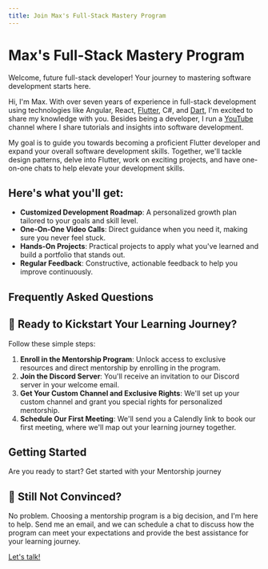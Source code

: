 ```yaml
---
title: Join Max's Full-Stack Mastery Program
---
```



<Breadcrumb />

# Max's Full-Stack Mastery Program

Welcome, future full-stack developer! Your journey to mastering software development starts here.

Hi, I'm Max. With over seven years of experience in full-stack development using technologies like Angular, React, [Flutter](flutter.dev), C#, and [Dart](https://dart.dev), I'm excited to share my knowledge with you. Besides being a developer, I run a [YouTube](youtube.com/@flutterexplained) channel where I share tutorials and insights into software development.

My goal is to guide you towards becoming a proficient Flutter developer and expand your overall software development skills. Together, we'll tackle design patterns, delve into Flutter, work on exciting projects, and have one-on-one chats to help elevate your development skills.

## Here's what you'll get:

- **Customized Development Roadmap**: A personalized growth plan tailored to your goals and skill level.
- **One-On-One Video Calls**: Direct guidance when you need it, making sure you never feel stuck.
- **Hands-On Projects**: Practical projects to apply what you've learned and build a portfolio that stands out.
- **Regular Feedback**: Constructive, actionable feedback to help you improve continuously.

## Frequently Asked Questions


<FAQs />


## 🚀 Ready to Kickstart Your Learning Journey?

Follow these simple steps:

1. **Enroll in the Mentorship Program**: Unlock access to exclusive resources and direct mentorship by enrolling in the program.
2. **Join the Discord Server**: You'll receive an invitation to our Discord server in your welcome email.
3. **Get Your Custom Channel and Exclusive Rights**: We'll set up your custom channel and grant you special rights for personalized mentorship.
4. **Schedule Our First Meeting**: We'll send you a Calendly link to book our first meeting, where we'll map out your learning journey together.

## Getting Started
Are you ready to start? <Link href="https://flutterexplained.gumroad.com/l/ydgtfV">Get started with your Mentorship journey</Link>

## 🤔 Still Not Convinced?
No problem. Choosing a mentorship program is a big decision, and I'm here to help. Send me an email, and we can schedule a chat to discuss how the program can meet your expectations and provide the best assistance for your learning journey.

<a href="mailto:info@flutter-explained.dev">Let's talk!</a>
